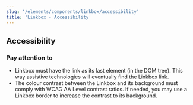 ```yaml
---
slug: '/elements/components/linkbox/accessibility'
title: 'Linkbox - Accessibility'
---
```




## Accessibility

### Pay attention to
- Linkbox must have the link as its last element (in the DOM tree). This way assistive technologies will eventually find the Linkbox link.
- The colour contrast between the Linkbox and its background must comply with <Link size="M" href="https://www.w3.org/TR/WCAG21/#contrast-minimum" external>WCAG AA Level contrast ratios</Link>. If needed, you may use a Linkbox border to increase the contrast to its background.
